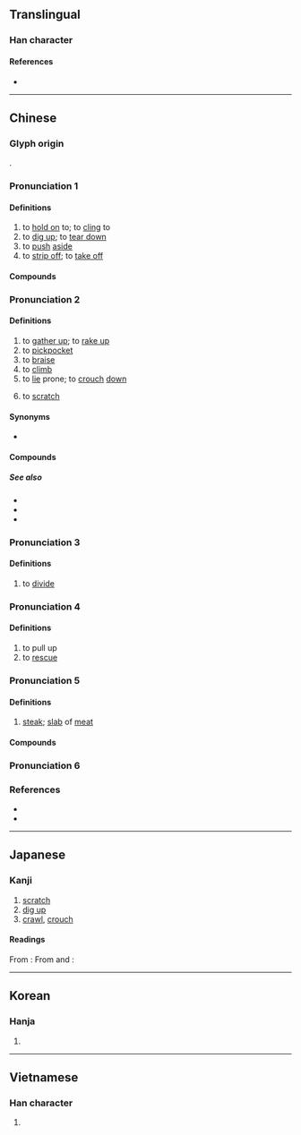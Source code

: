 {{character info}}
==Translingual==

===Han character===
{{Han char|rn=64|rad=手|as=02|sn=5|four=58000|canj=QC|ids=⿰扌八}}

====References====
* {{Han ref|kx=0417.110|dkj=11780|dj=0763.120|hdz=31827.030|uh=6252|ud=25170|bh=A5B6|bd=42422}}

----

==Chinese==

===Glyph origin===
{{Han etym}}
{{Han compound|手|八|t1=hand|ls=psc|c1=s|c2=p}}.

===Pronunciation 1===
{{zh-forms}}
{{zh-pron
|m=bā
|c=baat3
|h=pfs=
|md=
|mn=qz:pat/qz:peh/qz:pa/xm:pha/zz:pá
|mn_note=pat - literary; peh - vernacular; pa/pha/pá - vernacular (俗)
|w=
|mc=1
|oc=1
|cat=v
}}

====Definitions====
{{zh-hanzi}}

# to [[hold on]] to; to [[cling]] to
# to [[dig up]]; to [[tear down]]
# to [[push]] [[aside]]
# to [[strip off]]; to [[take off]]

====Compounds====
{{zh-der|扒頭|扒車|扒帶|扒拉|扒皮|扒礦機|扒矸機|電扒子}}

===Pronunciation 2===
{{zh-forms|alt=爬-Teochew "to scratch"}}
{{zh-pron
|m=pá
|c=paa4
|h=pfs=
|md=
|mn=xm:pâ/tw,xm:pê/qz,xm,zz:phâ/qz,xm,zz:pha/qz,xm,zz:pa
|mn-t=bê5
|w=
|mc=
|oc=
|cat=v
}}

====Definitions====
{{zh-hanzi}}

# to [[gather up]]; to [[rake up]]
# to [[pickpocket]]
# to [[braise]]
# to [[climb]]
# to [[lie]] prone; to [[crouch]] [[down]]
# {{lb|zh|regional}} to [[scratch]]
#: {{zh-x|會 癢 袂{bōe}？有{ū} 扒 無？|Does it itch? Do you '''scratch'''?|MN|ref='''2004''', Derrick Lian (medicus.tk), ''[http://www.medsoc.org.sg/medicus/notes.htm 'Excue Me, U Spik Inglish?']''}}

====Synonyms====
* {{sense|to scratch}}
{{zh-dial|搔}}

====Compounds====
{{zh-der|扒拉:pála|扒滅|扒手|扒糕|扒犁|扒竊}}

=====See also=====
* {{zh-l|燉}}
* {{zh-l|燴}}
* {{zh-l|蒸}}

===Pronunciation 3===
{{zh-forms}}
{{zh-pron
|m=bié
|c=paa1
|mc=3
|oc=3
|cat=v
}}

====Definitions====
{{zh-hanzi}}

# to [[divide]]

===Pronunciation 4===
{{zh-forms}}
{{zh-pron
|m=bài
|mc=2
|oc=2
|cat=v
}}

====Definitions====
{{zh-hanzi}}

# to pull up
# to [[rescue]]

===Pronunciation 5===
{{zh-forms}}
{{zh-pron
|m=pá
|c=paa4-2
|mc=
|oc=
|cat=n
}}

====Definitions====
{{zh-hanzi}}

# {{lb|zh|chiefly|Cantonese}} [[steak]]; [[slab]] of [[meat]]

====Compounds====
{{zh-der|扒房|牛扒|豬扒|雞扒|羊扒|鋸扒|漢堡扒|火腿扒}}

===Pronunciation 6===
{{zh-see|趴|v}}

===References===
* {{R:twedu|A01500}}
* {{R:yue:Hanzi}}

{{zh-cat|Intermediate}}

----

==Japanese==

===Kanji===
{{ja-kanji|grade=|rs=手02}}

# [[scratch]]
# [[dig up]]
# [[crawl]], [[crouch]]

====Readings====
From {{w|Middle Chinese}} {{ltc-l|扒|id=1|[[dig up]], [[excavate]]}}:
{{ja-readings
|goon=はい
|kanon=はい
|kun=さば-く, ぬ-く
}}
From {{w|Middle Chinese}} {{ltc-l|扒|id=2}} and {{ltc-l|扒|id=3}}:
{{ja-readings
|goon=はち
|kanon=はつ
}}

----

==Korean==

===Hanja===
{{ko-hanja|hangeul=배}}

# {{rfdef|ko|sort=手02}}

----

==Vietnamese==

===Han character===
{{vi-readings|reading=bắt, bái, bát, bớt, bít, vát, xẹp|rs=手02}}

# {{rfdef|vi|sort=手02}}